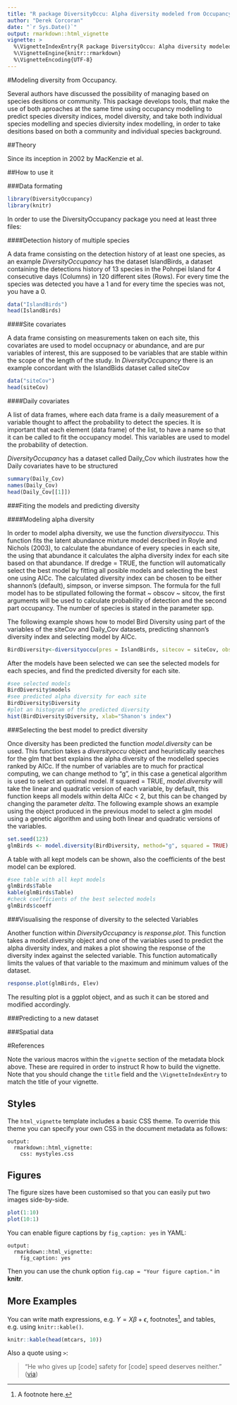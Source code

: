 ```yaml
---
title: "R package DiversityOccu: Alpha diversity modeled from Occupancy"
author: "Derek Corcoran"
date: "`r Sys.Date()`"
output: rmarkdown::html_vignette
vignette: >
  %\VignetteIndexEntry{R package DiversityOccu: Alpha diversity modeled from Occupancy}
  %\VignetteEngine{knitr::rmarkdown}
  %\VignetteEncoding{UTF-8}
---
```


#Modeling diversity from Occupancy.

Several authors have discussed the possibility of managing based on species 
desitions or community. This package develops tools, that make the use of both 
aproaches at the same time using occupancy modelling to predict species diversity
indices, model diversity, and take both individual species modelling and species
diviersity index modelling, in order to take desitions based on both a community
and individual species background.

##Theory

Since its inception in 2002 by MacKenzie et al. 

##How to use it

###Data formating
```r
library(DiversityOccupancy)
library(knitr)
```
In order to use the DiversityOccupancy package you need at least three files:

####Detection history of multiple species

A data frame consisting on the detection history of at least one species, as an 
example *DiversityOccupancy* has the dataset IslandBirds, a dataset containing 
the detections history of 13 species in the Pohnpei Island for 4 consecutive days 
(Columns) in 120 different sites (Rows). For every time the species was detected
you have a 1 and for every time the species was not, you have a 0.

```r
data("IslandBirds")
head(IslandBirds)
```

####Site covariates

A data frame consisting on measurements taken on each site, this covariates are 
used to model occupnacy or abundance, and are pur variables of interest, this are
supposed to be variables that are stable within the scope of the length of the 
study. In *DiversityOccupancy* there is an example concordant with the IslandBids
dataset called siteCov

```r
data("siteCov")
head(siteCov)
```

####Daily covariates

A list of data frames, where each data frame is a daily measurement of a variable
thought to affect the probability to detect the species. It is important that each 
element (data frame) of the list, to have a name so that it can be called to fit 
the occupancy model. This variables are used to model the probability of detection.

*DiversityOccupancy* has a dataset called Daily_Cov which ilustrates how the Daily
covariates have to be structured

```r
summary(Daily_Cov)
names(Daily_Cov)
head(Daily_Cov[[1]])
```

###Fiting the models and predicting diversity

####Modeling alpha diversity

In order to model alpha diversity, we use the function *diversityoccu*. This function fits the latent abundance mixture model described in Royle and Nichols (2003), to calculate the abundance of every species in each site, the using that abundance it calculates the alpha diversity index for each site based on that abundance. If 
dredge = TRUE, the function will automatically select the best model by fitting
all posible models and selecting the best one using AICc. The calculated diversity 
index can be chosen to be either shannon's (default), simpson, or inverse simpson.
The formula for the full model has to be stipullated following the format ~ obscov 
~ sitcov, the first arguments will be used to calculate probability of detection 
and the second part occupancy. The number of species is stated in the parameter
spp.

The following example shows how to model Bird Diversity using part of the variables
of the siteCov and Daily_Cov datasets, predicting shannon's diversity index and 
selecting model by AICc.

```r
BirdDiversity<-diversityoccu(pres = IslandBirds, sitecov = siteCov, obscov = Daily_Cov, spp = 13, dredge = FALSE, form = ~ Wind + Rain + Noise ~ Elev + RPR + AgroFo + SecVeg + Wetland + Upland)
```

After the models have been selected we can see the selected models for each 
species, and find the predicted diversity for each site.

```r
#see selected models
BirdDiversity$models
#see predicted alpha diversity for each site
BirdDiversity$Diversity
#plot an histogram of the predicted diversity
hist(BirdDiversity$Diversity, xlab="Shanon's index")
```

###Selecting the best model to predict diversity

Once diversity has been predicted the function *model.diversity* can be used. 
This function takes a *diversityoccu* object and heuristically searches for the 
glm that best explains the alpha diversity of the modelled species ranked by 
AICc.
If the number of variables are to much for practical computing, we can change
method to "g", in this case a genetical algorithm is used to select an optimal 
model. If squared = TRUE, *model.diversity* will take the linear and quadratic
version of each variable, by default, this function keeps all models within delta
AICc < 2, but this can be changed by changing the parameter *delta*.
The following example shows an example using the object produced in the previous
model to select a glm model using a genetic algorithm and using both linear and
quadratic versions of the variables.

```r
set.seed(123)
glmBirds <- model.diversity(BirdDiversity, method="g", squared = TRUE)
```

A table with all kept models can be shown, also the coefficients of the best 
model can be explored.

```r
#see table with all kept models
glmBirds$Table
kable(glmBirds$Table)
#check coefficients of the best selected models
glmBirds$coeff
```

###Visualising the response of diversity to the selected Variables

Another function within *DiversityOccupancy* is *response.plot*. This function 
takes a model.diversity object and one of the variables used to predict the alpha 
diversity index, and makes a plot showing the response of the diversity index 
against the selected variable. This function automatically limits the values of 
that variable to the maximum and minimum values of the dataset.

```r
response.plot(glmBirds, Elev)
```

The resulting plot is a ggplot object, and as such it can be stored and modified
accordingly.

###Predicting to a new dataset 

###Spatial data

#References

Note the various macros within the `vignette` section of the metadata block above. These are required in order to instruct R how to build the vignette. Note that you should change the `title` field and the `\VignetteIndexEntry` to match the title of your vignette.

## Styles

The `html_vignette` template includes a basic CSS theme. To override this theme you can specify your own CSS in the document metadata as follows:

    output: 
      rmarkdown::html_vignette:
        css: mystyles.css

## Figures

The figure sizes have been customised so that you can easily put two images side-by-side. 

```r
plot(1:10)
plot(10:1)
```

You can enable figure captions by `fig_caption: yes` in YAML:

    output:
      rmarkdown::html_vignette:
        fig_caption: yes

Then you can use the chunk option `fig.cap = "Your figure caption."` in **knitr**.

## More Examples

You can write math expressions, e.g. $Y = X\beta + \epsilon$, footnotes^[A footnote here.], and tables, e.g. using `knitr::kable()`.

```r
knitr::kable(head(mtcars, 10))
```

Also a quote using `>`:

> "He who gives up [code] safety for [code] speed deserves neither."
([via](https://twitter.com/hadleywickham/status/504368538874703872))
